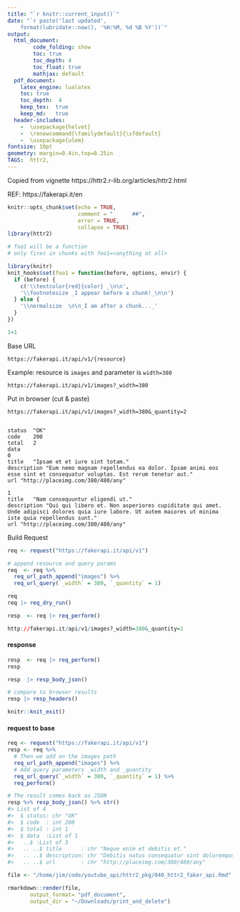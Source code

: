 ```yaml
--- 
title: "`r knitr::current_input()`"
date: "`r paste('last updated', 
    format(lubridate::now(), '%H:%M, %d %B %Y'))`"
output: 
  html_document:
        code_folding: show
        toc: true 
        toc_depth: 4
        toc_float: true
        mathjax: default
  pdf_document:   
    latex_engine: lualatex  
    toc: true
    toc_depth:  4   
    keep_tex:  true  
    keep_md:   true  
  header-includes:  
    -  \usepackage{helvet}  
    -  \renewcommand{\familydefault}{\sfdefault}  
    -  \usepackage{ulem}
fontsize: 10pt   
geometry: margin=0.4in,top=0.25in   
TAGS:  httr2,
---
```



Copied from vignette
https://httr2.r-lib.org/articles/httr2.html

REF:    https://fakerapi.it/en

```r
knitr::opts_chunk$set(echo = TRUE,
                      comment = "      ##",
                      error = TRUE,
                      collapse = TRUE)
library(httr2)
```

```r
# foo1 will be a function
# only fires in chunks with foo1=<anything at all>

library(knitr)
knit_hooks$set(foo1 = function(before, options, envir) {
  if (before) {
    c('\\textcolor{red}{color} _\n\n', 
    '\\footnotesize _I appear before a chunk!_\n\n')
  } else {
    '\\normalsize  \n\n_I am after a chunk..._'
  }
})

```

<!-- trigger foo1 -->
```r
1+1
```
Base URL
```
https://fakerapi.it/api/v1/{resource}
```
Example: resource is `images` and parameter is `width=380`
```
https://fakerapi.it/api/v1/images?_width=380

```
Put in browser (cut & paste)
```
https://fakerapi.it/api/v1/images?_width=380&_quantity=2

	
status	"OK"
code	200
total	2
data	
0	
title	"Ipsam et et iure sint totam."
description	"Eum nemo magnam repellendus ea dolor. Ipsam animi eos esse sint et consequatur voluptas. Est rerum tenetur aut."
url	"http://placeimg.com/380/480/any"

1	
title	"Nam consequuntur eligendi ut."
description	"Qui qui libero et. Non asperiores cupiditate qui amet. Unde adipisci dolores quia iure labore. Ut autem maiores ut minima iste quia repellendus sunt."
url	"http://placeimg.com/380/480/any"
```

Build Request
```r
req <- request("https://fakerapi.it/api/v1")

# append resource and query params
req  <- req %>% 
  req_url_path_append("images") %>% 
  req_url_query(`_width` = 380, `_quantity` = 1)

req
req |> req_dry_run()

resp  <- req |> req_perform()

http://fakerapi.it/api/v1/images?_width=380&_quantity=1
```
#### response
```r
resp  <- req |> req_perform()
resp

resp  |> resp_body_json()

# compare to browser results
resp |> resp_headers()
```




```r
knitr::knit_exit()
```

#### request to base
```r
req <- request("https://fakerapi.it/api/v1")
resp <- req %>% 
  # Then we add on the images path
  req_url_path_append("images") %>% 
  # Add query parameters _width and _quantity
  req_url_query(`_width` = 380, `_quantity` = 1) %>% 
  req_perform()

# The result comes back as JSON
resp %>% resp_body_json() %>% str()
#> List of 4
#>  $ status: chr "OK"
#>  $ code  : int 200
#>  $ total : int 1
#>  $ data  :List of 1
#>   ..$ :List of 3
#>   .. ..$ title      : chr "Neque enim et debitis et."
#>   .. ..$ description: chr "Debitis natus consequatur sint doloremque molestiae. Laborum iste voluptatem debitis."
#>   .. ..$ url        : chr "http://placeimg.com/380/480/any"
```


```r

file <- "/home/jim/code/youtube_api/httr2_pkg/040_httr2_faker_api.Rmd"

rmarkdown::render(file,
       output_format= "pdf_document",
       output_dir = "~/Downloads/print_and_delete")
```

